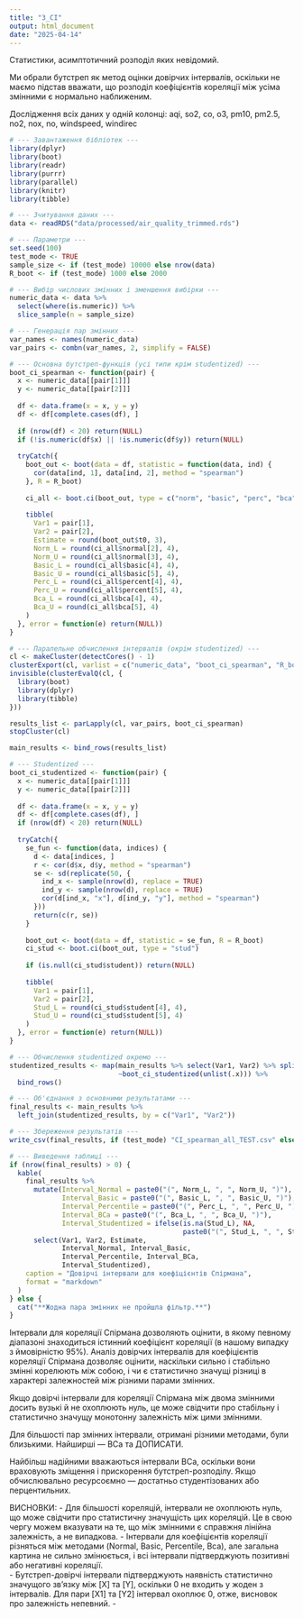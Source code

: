 ```yaml
---
title: "3_CI"
output: html_document
date: "2025-04-14"
---
```


Статистики, асимптотичний розподiл яких невiдомий.

Ми обрали бутстреп як метод оцінки довірчих інтервалів, оскільки не маємо підстав вважати, що розподіл коефіцієнтів кореляції між усіма змінними є нормально наближеним. 

Дослідження всіх даних у одній колонці:	aqi, so2, co, o3, pm10, pm2.5, no2, nox, no, windspeed, windirec

```r

# --- Завантаження бібліотек ---
library(dplyr)
library(boot)
library(readr)
library(purrr)
library(parallel)
library(knitr)
library(tibble)

# --- Зчитування даних ---
data <- readRDS("data/processed/air_quality_trimmed.rds")

# --- Параметри ---
set.seed(100)
test_mode <- TRUE
sample_size <- if (test_mode) 10000 else nrow(data)
R_boot <- if (test_mode) 1000 else 2000

# --- Вибір числових змінних і зменшення вибірки ---
numeric_data <- data %>%
  select(where(is.numeric)) %>%
  slice_sample(n = sample_size)

# --- Генерація пар змінних ---
var_names <- names(numeric_data)
var_pairs <- combn(var_names, 2, simplify = FALSE)

# --- Основна бутстреп-функція (усі типи крім studentized) ---
boot_ci_spearman <- function(pair) {
  x <- numeric_data[[pair[1]]]
  y <- numeric_data[[pair[2]]]
  
  df <- data.frame(x = x, y = y)
  df <- df[complete.cases(df), ]
  
  if (nrow(df) < 20) return(NULL)
  if (!is.numeric(df$x) || !is.numeric(df$y)) return(NULL)
  
  tryCatch({
    boot_out <- boot(data = df, statistic = function(data, ind) {
      cor(data[ind, 1], data[ind, 2], method = "spearman")
    }, R = R_boot)
    
    ci_all <- boot.ci(boot_out, type = c("norm", "basic", "perc", "bca"))
    
    tibble(
      Var1 = pair[1],
      Var2 = pair[2],
      Estimate = round(boot_out$t0, 3),
      Norm_L = round(ci_all$normal[2], 4),
      Norm_U = round(ci_all$normal[3], 4),
      Basic_L = round(ci_all$basic[4], 4),
      Basic_U = round(ci_all$basic[5], 4),
      Perc_L = round(ci_all$percent[4], 4),
      Perc_U = round(ci_all$percent[5], 4),
      Bca_L = round(ci_all$bca[4], 4),
      Bca_U = round(ci_all$bca[5], 4)
    )
  }, error = function(e) return(NULL))
}

# --- Паралельне обчислення інтервалів (окрім studentized) ---
cl <- makeCluster(detectCores() - 1)
clusterExport(cl, varlist = c("numeric_data", "boot_ci_spearman", "R_boot"), envir = environment())
invisible(clusterEvalQ(cl, {
  library(boot)
  library(dplyr)
  library(tibble)
}))

results_list <- parLapply(cl, var_pairs, boot_ci_spearman)
stopCluster(cl)

main_results <- bind_rows(results_list)

# --- Studentized ---
boot_ci_studentized <- function(pair) {
  x <- numeric_data[[pair[1]]]
  y <- numeric_data[[pair[2]]]
  
  df <- data.frame(x = x, y = y)
  df <- df[complete.cases(df), ]
  if (nrow(df) < 20) return(NULL)
  
  tryCatch({
    se_fun <- function(data, indices) {
      d <- data[indices, ]
      r <- cor(d$x, d$y, method = "spearman")
      se <- sd(replicate(50, {
        ind_x <- sample(nrow(d), replace = TRUE)
        ind_y <- sample(nrow(d), replace = TRUE)
        cor(d[ind_x, "x"], d[ind_y, "y"], method = "spearman")
      }))
      return(c(r, se))
    }
    
    boot_out <- boot(data = df, statistic = se_fun, R = R_boot)
    ci_stud <- boot.ci(boot_out, type = "stud")
    
    if (is.null(ci_stud$student)) return(NULL)
    
    tibble(
      Var1 = pair[1],
      Var2 = pair[2],
      Stud_L = round(ci_stud$student[4], 4),
      Stud_U = round(ci_stud$student[5], 4)
    )
  }, error = function(e) return(NULL))
}

# --- Обчислення studentized окремо ---
studentized_results <- map(main_results %>% select(Var1, Var2) %>% split(., seq(nrow(.))),
                           ~boot_ci_studentized(unlist(.x))) %>%
  bind_rows()

# --- Об'єднання з основними результатами ---
final_results <- main_results %>%
  left_join(studentized_results, by = c("Var1", "Var2"))

# --- Збереження результатів ---
write_csv(final_results, if (test_mode) "CI_spearman_all_TEST.csv" else "CI_spearman_all_FULL.csv")

# --- Виведення таблиці ---
if (nrow(final_results) > 0) {
  kable(
    final_results %>%
      mutate(Interval_Normal = paste0("(", Norm_L, ", ", Norm_U, ")"),
             Interval_Basic = paste0("(", Basic_L, ", ", Basic_U, ")"),
             Interval_Percentile = paste0("(", Perc_L, ", ", Perc_U, ")"),
             Interval_BCa = paste0("(", Bca_L, ", ", Bca_U, ")"),
             Interval_Studentized = ifelse(is.na(Stud_L), NA,
                                           paste0("(", Stud_L, ", ", Stud_U, ")"))) %>%
      select(Var1, Var2, Estimate,
             Interval_Normal, Interval_Basic,
             Interval_Percentile, Interval_BCa,
             Interval_Studentized),
    caption = "Довірчі інтервали для коефіцієнтів Спірмана",
    format = "markdown"
  )
} else {
  cat("**Жодна пара змінних не пройшла фільтр.**")
}

```

Інтервали для кореляції Спірмана дозволяють оцінити, в якому певному діапазоні знаходиться істинний коефіцієнт кореляції (в нашому випадку з ймовірністю 95%). Аналіз довірчих інтервалів для коефіцієнтів кореляції Спірмана дозволяє оцінити, наскільки сильно і стабільно змінні корелюють між собою, і чи є статистично значущі різниці в характері залежностей між різними парами змінних.

Якщо довірчі інтервали для кореляції Спірмана між двома змінними досить вузькі й не охоплюють нуль, це може свідчити про стабільну і статистично значущу монотонну залежність між цими змінними.

Для більшості пар змінних інтервали, отримані різними методами, були близькими. Найширші —  BCa та ДОПИСАТИ. 

Найбільш надійними вважаються інтервали BCa, оскільки вони враховують зміщення і прискорення бутстреп-розподілу. Якщо обчислювально ресурсоємно — достатньо студентізованих або перцентильних. 

ВИСНОВКИ: 
 - Для більшості кореляцій, інтервали не охоплюють нуль, що може свідчити про статистичну значущість цих кореляцій. Це в свою чергу можем вказувати на те, що між змінними є справжня лінійна залежність, а не випадкова.
 - Інтервали для коефіцієнтів кореляції різняться між методами (Normal, Basic, Percentile, Bca), але загальна картина не сильно змінюється, і всі інтервали підтверджують позитивні або негативні кореляції.  
 - Бутстреп-довірчі інтервали підтверджують наявність статистично значущого зв’язку між [X] та [Y], оскільки 0 не входить у жоден з інтервалів. Для пари [X1] та [Y2] інтервал охоплює 0, отже, висновок про залежність непевний.
 -

